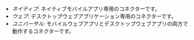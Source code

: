 - _ネイティブ_: ネイティブモバイルアプリ専用のコネクターです。
- _ウェブ_: デスクトップウェブアプリケーション専用のコネクターです。
- _ユニバーサル_: モバイルウェブアプリとデスクトップウェブアプリの両方で動作するコネクターです。